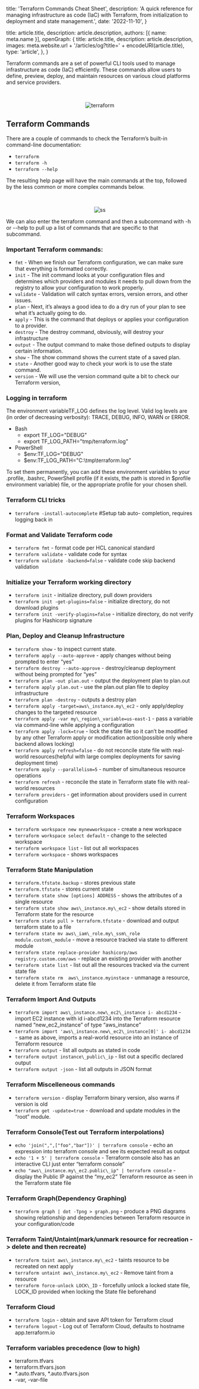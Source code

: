 

  title: 'Terraform Commands Cheat Sheet',
  description: 'A quick reference for managing infrastructure as code (IaC) with Terraform, from initialization to deployment and state management.',
  date: '2022-11-10',
}

  title: article.title,
  description: article.description,
  authors: [{ name: meta.name }],
  openGraph: {
    title: article.title,
    description: article.description,
    images: meta.website.url + '/articles/og?title=' + encodeURI(article.title),
    type: 'article',
  },
}



Terraform commands are a set of powerful CLI tools used to manage infrastructure as code (IaC) efficiently. These commands allow users to define, preview, deploy, and maintain resources on various cloud platforms and service providers.

<br />

<p align="center">
<Image 
  src={terraform.src} 
  alt="terraform"
/>
</p>

## Terraform Commands 
There are a couple of commands to check the Terraform’s built-in command-line documentation: 

- ```terraform```
- ```terraform -h```
- ```terraform --help```

The resulting help page will have the main commands at the top, followed by the less common or more complex commands below. 

<br />

<p align="center">
<Image 
  src="https://user-images.githubusercontent.com/59575502/201073861-56229fc4-e738-40b5-89ef-5d7d7bf7f0a8.jpeg"
  alt="ss"
/>
</p>


We can also enter the terraform command and then a subcommand with -h or --help to pull up a list of commands that are specific to that subcommand.  

### Important Terraform commands: 

- ```fmt``` - When we finish our Terraform configuration, we can make sure that everything is formatted correctly.
- ```init``` - The init command looks at your configuration files and determines which providers and modules it needs to pull down from the registry to allow your configuration to work properly. 
- ```validate``` - Validation will catch syntax errors, version errors, and other issues.
- ```plan``` - Next, it’s always a good idea to do a dry run of your plan to see what it’s actually going to do.
- ```apply``` - This is the command that deploys or applies your configuration to a provider. 
- ```destroy``` - The destroy command, obviously, will destroy your infrastructure
- ```output``` -  The output command to make those defined outputs to display certain information.
- ```show``` - The show command shows the current state of a saved plan.
- ```state``` - Another good way to check your work is to use the state command. 
- ```version``` - We will use the version command quite a bit to check our Terraform version,

### Logging in terraform
The environment variableTF_LOG defines the log level. Valid log levels are (in order of decreasing verbosity): TRACE, DEBUG, INFO, WARN or ERROR.

- Bash 
    - export TF_LOG="DEBUG"
    - export TF_LOG_PATH="tmp/terraform.log"
- PowerShell
    - $env:TF_LOG="DEBUG"
    - $env:TF_LOG_PATH="C:\tmp\terraform.log"

To set them permanently, you can add these environment variables to your .profile, .bashrc, PowerShell profile (if it exists, the path is stored in $profile environment variable) file, or the appropriate profile for your chosen shell.

### Terraform CLI tricks 

- ```terraform -install-autocomplete``` #Setup tab auto- completion, requires logging back in 

### Format and Validate Terraform code

- ```terraform fmt``` - format code per HCL canonical standard 
- ```terraform validate``` - validate code for syntax 
- ```terraform validate -backend=false``` - validate code skip backend validation 

### Initialize your Terraform working directory

- ```terraform init``` - initialize directory, pull down providers 
- ```terraform init -get-plugins=false``` - initialize directory, do not download plugins 
- ```terraform init -verify-plugins=false``` - initialize directory, do not verify plugins for Hashicorp signature 

### Plan, Deploy and Cleanup Infrastructure

- ```terraform show``` - to inspect current state.
- ```terraform apply --auto-approve``` - apply changes without being prompted to enter “yes” 
- ```terraform destroy --auto-approve``` - destroy/cleanup deployment without being prompted for “yes” 
- ```terraform plan -out plan.out``` - output the deployment plan to plan.out 
- ```terraform apply plan.out``` - use the plan.out plan file to deploy infrastructure 
- ```terraform plan -destroy``` - outputs a destroy plan 
- ```terraform apply -target=aws\_instance.my\_ec2``` - only apply/deploy changes to the targeted resource 
- ```terraform apply -var my\_region\_variable=us-east-1``` - pass a variable via command-line while applying a configuration 
- ```terraform apply -lock=true``` - lock the state file so it can’t be modified by any other Terraform apply or modification action(possible only where backend allows locking) 
- ```terraform apply refresh=false``` - do not reconcile state file with real-world resources(helpful with large complex deployments for saving deployment time) 
- ```terraform apply --parallelism=5``` - number of simultaneous resource operations 
- ```terraform refresh``` - reconcile the state in Terraform state file with real-world resources 
- ```terraform providers``` - get information about providers used in current configuration 

### Terraform Workspaces

- ```terraform workspace new mynewworkspace``` - create a new workspace 
- ```terraform workspace select default``` - change to the selected workspace 
- ```terraform workspace list``` - list out all workspaces
- ```terraform workspace``` - shows workspaces

### Terraform State Manipulation

- ```terraform.tfstate.backup``` - stores previous state
- ```terraform.tfstate``` - stores current state
- ```terraform state show [options] ADDRESS``` - shows the attributes of a single resource
- ```terraform state show aws\_instance.my\_ec2``` - show details stored in Terraform state for the resource 
- ```terraform state pull > terraform.tfstate``` - download and output terraform state to a file 
- ```terraform state mv aws\_iam\_role.my\_ssm\_role module.custom\_module``` - move a resource tracked via state to different module 
- ```terraform state replace-provider hashicorp/aws registry.custom.com/aws``` - replace an existing provider with another 
- ```terraform state list``` - list out all the resources tracked via the current state file 
- ```terraform state rm  aws\_instance.myinstace``` - unmanage a resource, delete it from Terraform state file 

### Terraform Import And Outputs

- ```terraform import aws\_instance.new\_ec2\_instance i- abcd1234``` - import EC2 instance with id i-abcd1234 into the Terraform resource named “new\_ec2\_instance” of type “aws\_instance” 
- ```terraform import 'aws\_instance.new\_ec2\_instance[0]' i- abcd1234``` - same as above, imports a real-world resource into an instance of Terraform resource 
- ```terraform output``` - list all outputs as stated in code 
- ```terraform output instance\_public\_ip``` - list out a specific declared output 
- ```terraform output -json``` - list all outputs in JSON format 

### Terraform Miscelleneous commands

- ```terraform version``` - display Terraform binary version, also warns if version is old 
- ```terraform get -update=true``` - download and update modules in the “root” module. 

### Terraform Console(Test out Terraform interpolations)

- ```echo 'join(",",["foo","bar"])' | terraform console``` - echo an expression into terraform console and see its expected result as output 
- ```echo '1 + 5' | terraform console``` - Terraform console also has an interactive CLI just enter “terraform console” 
- ```echo "aws\_instance.my\_ec2.public\_ip" | terraform console``` - display the Public IP against the “my\_ec2” Terraform resource as seen in the Terraform state file 

### Terraform Graph(Dependency Graphing)

- ```terraform graph | dot -Tpng > graph.png``` - produce a PNG diagrams showing relationship and dependencies between Terraform resource in your configuration/code 

### Terraform Taint/Untaint(mark/unmark resource for recreation - > delete and then recreate)

- ```terraform taint aws\_instance.my\_ec2``` - taints resource to be recreated on next apply 
- ```terraform untaint aws\_instance.my\_ec2``` - Remove taint from a resource 
- ```terraform force-unlock LOCK\_ID``` - forcefully unlock a locked state file, LOCK\_ID provided when locking the State file beforehand 

### Terraform Cloud 

- ```terraform login``` - obtain and save API token for Terraform cloud 
- ```terraform logout``` - Log out of Terraform Cloud, defaults to hostname app.terraform.io 

### Terraform variables precedence (low to high)

- terraform.tfvars
- terraform.tfvars.json
- *.auto.tfvars, *.auto.tfvars.json
- -var, -var-file